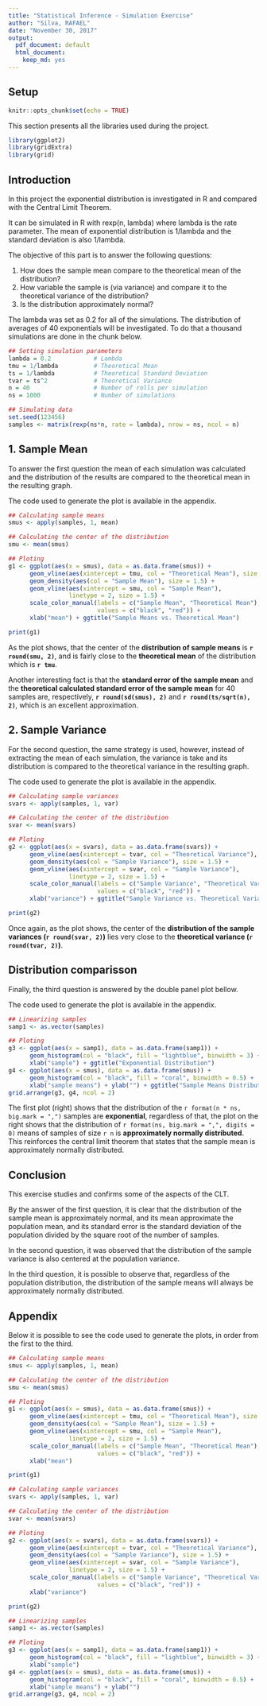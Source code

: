 ```yaml
---
title: "Statistical Inference - Simulation Exercise"
author: "Silva, RAFAEL"
date: "November 30, 2017"
output:
  pdf_document: default
  html_document:
    keep_md: yes
---
```


## Setup

```r
knitr::opts_chunk$set(echo = TRUE)
```

This section presents all the libraries used during the project.

```r
library(ggplot2)
library(gridExtra)
library(grid)
```


## Introduction

In this project the exponential distribution is investigated in R and compared with the Central Limit Theorem.

It can be simulated in R with rexp(n, lambda) where lambda is the rate parameter. The mean of exponential distribution is 1/lambda and the standard deviation is also 1/lambda.

The objective of this part is to answer the following questions:

1. How does the sample mean compare to the theoretical mean of the distribution?
1. How variable the sample is (via variance) and compare it to the theoretical variance of the distribution?
1. Is the distribution approximately normal?

The lambda was set as 0.2 for all of the simulations. The distribution of averages of 40 exponentials will be investigated. To do that a thousand simulations are done in the chunk below.

```r
## Setting simulation parameters
lambda = 0.2            # Lambda
tmu = 1/lambda          # Theoretical Mean
ts = 1/lambda           # Theoretical Standard Deviation
tvar = ts^2             # Theoretical Variance
n = 40                  # Number of rolls per simulation
ns = 1000               # Number of simulations

## Simulating data
set.seed(123456)
samples <- matrix(rexp(ns*n, rate = lambda), nrow = ns, ncol = n)
```

## 1. Sample Mean

To answer the first question the mean of each simulation was calculated and the distribution of the results are compared to the theoretical mean in the resulting graph.

The code used to generate the plot is available in the appendix.

```r
## Calculating sample means
smus <- apply(samples, 1, mean)

## Calculating the center of the distribution
smu <- mean(smus)

## Ploting
g1 <- ggplot(aes(x = smus), data = as.data.frame(smus)) +
      geom_vline(aes(xintercept = tmu, col = "Theoretical Mean"), size = 1.5) + 
      geom_density(aes(col = "Sample Mean"), size = 1.5) + 
      geom_vline(aes(xintercept = smu, col = "Sample Mean"), 
                 linetype = 2, size = 1.5) +
      scale_color_manual(labels = c("Sample Mean", "Theoretical Mean"), 
                         values = c("black", "red")) + 
      xlab("mean") + ggtitle("Sample Means vs. Theoretical Mean")

print(g1)
```

As the plot shows, that the center of the **distribution of sample means** is **```r round(smu, 2)```**, and is fairly close to the **theoretical mean** of the distribution which is **```r tmu```**.

Another interesting fact is that the **standard error of the sample mean** and the **theoretical calculated standard error of the sample mean** for 40 samples are, respectively, **```r round(sd(smus), 2)```** and **```r round(ts/sqrt(n), 2)```**, which is an excellent approximation.

## 2. Sample Variance

For the second question, the same strategy is used, however, instead of extracting the mean of each simulation, the variance is take and its distribution is compared to the theoretical variance in the resulting graph.

The code used to generate the plot is available in the appendix.

```r
## Calculating sample variances
svars <- apply(samples, 1, var)

## Calculating the center of the distribution
svar <- mean(svars)

## Ploting
g2 <- ggplot(aes(x = svars), data = as.data.frame(svars)) +
      geom_vline(aes(xintercept = tvar, col = "Theoretical Variance"), size = 1.5) + 
      geom_density(aes(col = "Sample Variance"), size = 1.5) + 
      geom_vline(aes(xintercept = svar, col = "Sample Variance"), 
                 linetype = 2, size = 1.5) +
      scale_color_manual(labels = c("Sample Variance", "Theoretical Variance"), 
                         values = c("black", "red")) + 
      xlab("variance") + ggtitle("Sample Variance vs. Theoretical Variance")

print(g2)
```

Once again, as the plot shows, the center of the **distribution of the sample variances (```r round(svar, 2)```)** lies very close to the **theoretical variance (```r round(tvar, 2)```)**.

## Distribution comparisson

Finally, the third question is answered by the double panel plot bellow.

The code used to generate the plot is available in the appendix.

```r
## Linearizing samples
samp1 <- as.vector(samples)

## Ploting
g3 <- ggplot(aes(x = samp1), data = as.data.frame(samp1)) + 
      geom_histogram(col = "black", fill = "lightblue", binwidth = 3) +
      xlab("sample") + ggtitle("Exponential Distribution")
g4 <- ggplot(aes(x = smus), data = as.data.frame(smus)) +
      geom_histogram(col = "black", fill = "coral", binwidth = 0.5) +
      xlab("sample means") + ylab("") + ggtitle("Sample Means Distribution")
grid.arrange(g3, g4, ncol = 2)
```

The first plot (right) shows that the distribution of the ```r format(n * ns, big.mark = ",")``` samples are **exponential**, regardless of that, the plot on the right shows that the distribution of ```r format(ns, big.mark = ",", digits = 0)``` means of samples of size ```r n``` is **approximately normally distributed**. This reinforces the central limit theorem that states that the sample mean is approximately normally distributed.

## Conclusion

This exercise studies and confirms some of the aspects of the CLT.

By the answer of the first question, it is clear that the distribution of the sample mean is approximately normal, and its mean approximate the population mean, and its standard error is the standard deviation of the population divided by the square root of the number of samples.

In the second question, it was observed that the distribution of the sample variance is also centered at the population variance.

In the third question, it is possible to observe that, regardless of the population distribution, the distribution of the sample means will always be approximately normally distributed.

\pagebreak

## Appendix

Below it is possible to see the code used to generate the plots, in order from the first to the third.

```r
## Calculating sample means
smus <- apply(samples, 1, mean)

## Calculating the center of the distribution
smu <- mean(smus)

## Ploting
g1 <- ggplot(aes(x = smus), data = as.data.frame(smus)) +
      geom_vline(aes(xintercept = tmu, col = "Theoretical Mean"), size = 1.5) + 
      geom_density(aes(col = "Sample Mean"), size = 1.5) + 
      geom_vline(aes(xintercept = smu, col = "Sample Mean"), 
                 linetype = 2, size = 1.5) +
      scale_color_manual(labels = c("Sample Mean", "Theoretical Mean"), 
                         values = c("black", "red")) + 
      xlab("mean")

print(g1)
```

```r
## Calculating sample variances
svars <- apply(samples, 1, var)

## Calculating the center of the distribution
svar <- mean(svars)

## Ploting
g2 <- ggplot(aes(x = svars), data = as.data.frame(svars)) +
      geom_vline(aes(xintercept = tvar, col = "Theoretical Variance"), size = 1.5) + 
      geom_density(aes(col = "Sample Variance"), size = 1.5) + 
      geom_vline(aes(xintercept = svar, col = "Sample Variance"), 
                 linetype = 2, size = 1.5) +
      scale_color_manual(labels = c("Sample Variance", "Theoretical Variance"), 
                         values = c("black", "red")) + 
      xlab("variance")

print(g2)
```

```r
## Linearizing samples
samp1 <- as.vector(samples)

## Ploting
g3 <- ggplot(aes(x = samp1), data = as.data.frame(samp1)) + 
      geom_histogram(col = "black", fill = "lightblue", binwidth = 3) +
      xlab("sample")
g4 <- ggplot(aes(x = smus), data = as.data.frame(smus)) +
      geom_histogram(col = "black", fill = "coral", binwidth = 0.5) +
      xlab("sample means") + ylab("")
grid.arrange(g3, g4, ncol = 2)
```